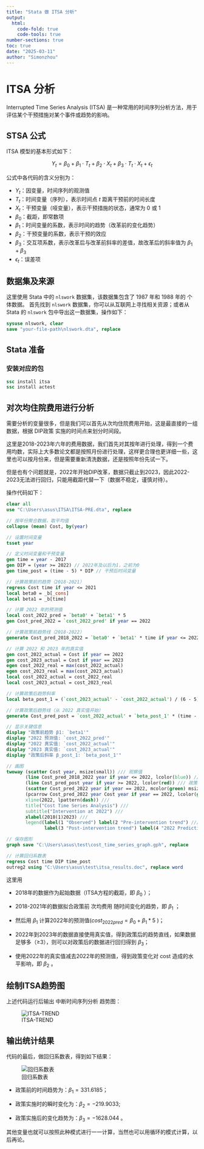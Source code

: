 ```yaml
---
title: "Stata 做 ITSA 分析"
output: 
  html:
    code-fold: true
    code-tools: true
number-sections: true
toc: true
date: "2025-03-11"
author: "Simonzhou"
---
```


# ITSA 分析

Interrupted Time Series Analysis (ITSA) 是一种常用的时间序列分析方法，用于评估某个干预措施对某个事件或趋势的影响。

## STSA 公式

ITSA 模型的基本形式如下：

$$
Y_t = \beta_0 + \beta_1 \cdot T_t + \beta_2 \cdot X_t + \beta_3 \cdot T_t \cdot X_t + \epsilon_t
$$

公式中各代码的含义分别为：

-   $Y_t$：因变量，时间序列的观测值
-   $T_t$：时间变量（序列），表示时间点 $t$ 距离干预前的时间长度
-   $X_t$：干预变量（哑变量），表示干预措施的状态，通常为 0 或 1
-   $\beta_0$：截距，即常数项
-   $\beta_1$：时间变量的系数，表示时间的趋势（改革前的变化趋势）
-   $\beta_2$：干预变量的系数，表示干预的效应
-   $\beta_3$：交互项系数，表示改革后与改革前斜率的差值，故改革后的斜率值为 $\beta_1 + \beta_3$
-   $\epsilon_t$：误差项

## 数据集及来源

这里使用 Stata 中的 `nlswork` 数据集，该数据集包含了 1987 年和 1988 年的 个体数据。 首先找到 `nlswork` 数据集，你可以从互联网上寻找相关资源；或者从 Stata 的 `nlswork` 包中导出这一数据集，操作如下：

``` stata
sysuse nlswork, clear
save "your-file-path\nlswork.dta", replace
```

## Stata 准备

### 安装对应的包

``` stata
ssc install itsa
ssc install actest
```

## 对次均住院费用进行分析

需要分析的变量很多，但是我们可以首先从次均住院费用开始，这是最直接的一组数据，根据 DIP政策 实施的时间点来划分时间段。

这里是2018-2023年六年的费用数据，我们首先对其按年进行处理，得到一个费用均数，实际上大多数论文都是按照月份进行处理，这样更合理也更详细一些，这里也可以按月份来，但是需要重新清洗数据，还是按照年份先试一下。

但是也有个问题就是，2022年开始DIP改革，数据只截止到2023，因此2022-2023无法进行回归，只能用截距代替一下（数据不稳定，谨慎对待）。

操作代码如下：

``` stata
clear all
use "C:\Users\asus\ITSA\ITSA-PRE.dta", replace

// 按年份聚合数据，取平均值
collapse (mean) Cost, by(year)

// 设置时间变量
tsset year

// 定义时间变量和干预变量
gen time = year - 2017
gen DIP = (year >= 2022) // 2022年及以后为1，之前为0
gen time_post = (time - 5) * DIP // 干预后时间变量

// 计算政策前的趋势（2018-2021）
regress Cost time if year <= 2021
local beta0 = _b[_cons]
local beta1 = _b[time]

// 计算 2022 年的预测值
local cost_2022_pred = `beta0' + `beta1' * 5
gen Cost_pred_2022 = `cost_2022_pred' if year == 2022

// 计算政策前趋势线（2018-2022）
generate Cost_pred_2018_2022 = `beta0' + `beta1' * time if year <= 2022

// 计算 2022 和 2023 年的真实值
gen cost_2022_actual = Cost if year == 2022
gen cost_2023_actual = Cost if year == 2023
egen cost_2022_real = max(cost_2022_actual)
egen cost_2023_real = max(cost_2023_actual)
local cost_2022_actual = cost_2022_real
local cost_2023_actual = cost_2023_real

// 计算政策后趋势斜率
local beta_post_1 = (`cost_2023_actual' - `cost_2022_actual') / (6 - 5)

// 计算政策后趋势线（从 2022 真实值开始）
generate Cost_pred_post = `cost_2022_actual' + `beta_post_1' * (time - 5) if year >= 2022

// 显示关键信息
display "政策前趋势 β1: `beta1'"
display "2022 预测值: `cost_2022_pred'"
display "2022 真实值: `cost_2022_actual'"
display "2023 真实值: `cost_2023_actual'"
display "政策后斜率 β_post_1: `beta_post_1'"

// 画图
twoway (scatter Cost year, msize(small)) /// 观察值
       (line Cost_pred_2018_2022 year if year <= 2022, lcolor(blue)) /// 政策前趋势
       (line Cost_pred_post year if year >= 2022, lcolor(red)) /// 政策后趋势
       (scatter Cost_pred_2022 year if year == 2022, mcolor(green) msize(medium)) /// 2022预测值
       (pcarrow Cost_pred_2022 year Cost year if year == 2022, lcolor(green) mcolor(green)), /// 
       xline(2022, lpattern(dash)) ///
       title("Cost Time Series Analysis") ///
       subtitle("Intervention at 2022") ///
       xlabel(2018(1)2023) ///
       legend(label(1 "Observed") label(2 "Pre-intervention trend") ///
              label(3 "Post-intervention trend") label(4 "2022 Prediction") label(5 "Level change at 2022"))

// 保存图形
graph save "C:\Users\asus\test\cost_time_series_graph.gph", replace

// 计算回归系数表
regress Cost time DIP time_post
outreg2 using "C:\Users\asus\test\itsa_results.doc", replace word
```

这里用

-   2018年的数据作为起始数据（ITSA方程的截距，即 $\beta_0$ ）；

-   2018-2021年的数据拟合政策前 次均费用 随时间变化的趋势，即 $\beta_1$ ；

-   然后用 $\beta_1$ 计算2022年的预测值($cost_{2022pred} = \beta_0 +\beta_1 * 5$ )；

-   2022年到2023年的数据直接使用真实值，得到政策后的趋势直线，如果数据足够多（≥3），则可以对政策后的数据进行回归得到 $\beta_3$；

-   使用2022年的真实值减去2022年的预测值，得到政策变化对 cost 造成的水平影响，即 $\beta_2$ 。

## 绘制ITSA趋势图

上述代码运行后输出 中断时间序列分析 趋势图：

![ITSA-TREND](images/cost-ITSA.png)

## 输出统计结果

代码的最后，做回归系数表，得到如下结果：

![回归系数表](images/COST-ITSA-REG-OUT.png)

-   政策前的时间趋势为：$\beta_1=331.6185$；

-   政策实施时的瞬时变化为：$\beta_2=-219.9033$;

-   政策实施后的变化趋势为：$\beta_3=-1628.044$ 。

其他变量也就可以按照此种模式进行一一计算，当然也可以用循环的模式计算，以后再论。